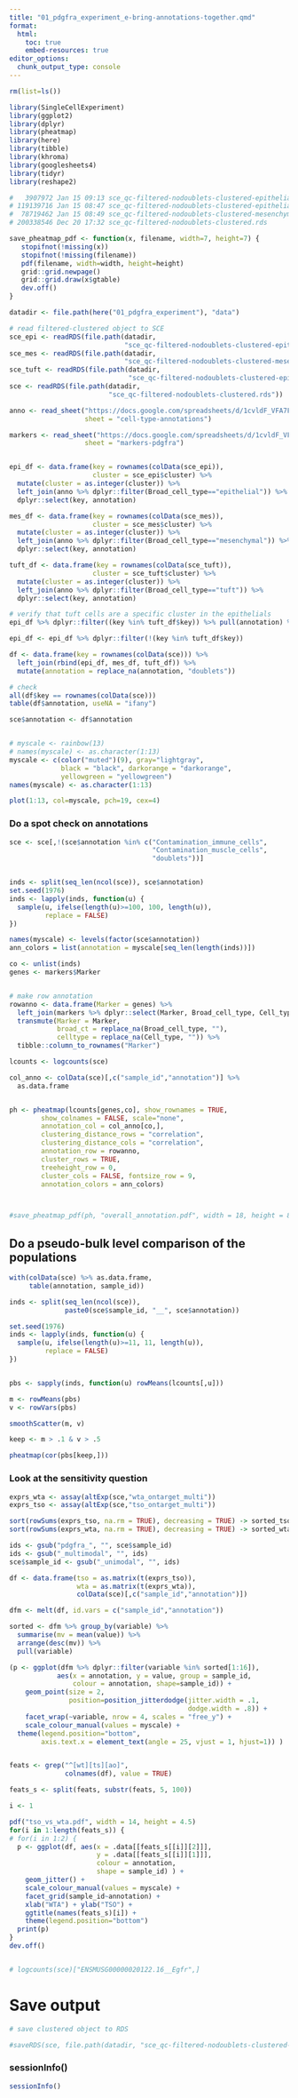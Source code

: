 ```yaml
---
title: "01_pdgfra_experiment_e-bring-annotations-together.qmd"
format:
  html:
    toc: true
    embed-resources: true
editor_options: 
  chunk_output_type: console
---
```


```r

rm(list=ls())

library(SingleCellExperiment)
library(ggplot2)
library(dplyr)
library(pheatmap)
library(here)
library(tibble)
library(khroma)
library(googlesheets4)
library(tidyr)
library(reshape2)

#   3907972 Jan 15 09:13 sce_qc-filtered-nodoublets-clustered-epithelial-tuft.rds
# 119139716 Jan 15 08:47 sce_qc-filtered-nodoublets-clustered-epithelial.rds
#  78719462 Jan 15 08:49 sce_qc-filtered-nodoublets-clustered-mesenchymal.rds
# 200338546 Dec 20 17:32 sce_qc-filtered-nodoublets-clustered.rds

save_pheatmap_pdf <- function(x, filename, width=7, height=7) {
   stopifnot(!missing(x))
   stopifnot(!missing(filename))
   pdf(filename, width=width, height=height)
   grid::grid.newpage()
   grid::grid.draw(x$gtable)
   dev.off()
}

datadir <- file.path(here("01_pdgfra_experiment"), "data")

# read filtered-clustered object to SCE
sce_epi <- readRDS(file.path(datadir,
                             "sce_qc-filtered-nodoublets-clustered-epithelial.rds"))
sce_mes <- readRDS(file.path(datadir,
                             "sce_qc-filtered-nodoublets-clustered-mesenchymal.rds"))
sce_tuft <- readRDS(file.path(datadir,
                              "sce_qc-filtered-nodoublets-clustered-epithelial-tuft.rds"))
sce <- readRDS(file.path(datadir,
                         "sce_qc-filtered-nodoublets-clustered.rds"))

anno <- read_sheet("https://docs.google.com/spreadsheets/d/1cvldF_VFA7FYuChoR9a4SIpYcZ1aS80yThNT3iP4T00/edit#gid=1756474524",
                   sheet = "cell-type-annotations")

markers <- read_sheet("https://docs.google.com/spreadsheets/d/1cvldF_VFA7FYuChoR9a4SIpYcZ1aS80yThNT3iP4T00/edit#gid=1756474524",
                   sheet = "markers-pdgfra")


epi_df <- data.frame(key = rownames(colData(sce_epi)),
                     cluster = sce_epi$cluster) %>%
  mutate(cluster = as.integer(cluster)) %>%
  left_join(anno %>% dplyr::filter(Broad_cell_type=="epithelial")) %>%
  dplyr::select(key, annotation)

mes_df <- data.frame(key = rownames(colData(sce_mes)),
                     cluster = sce_mes$cluster) %>%
  mutate(cluster = as.integer(cluster)) %>%
  left_join(anno %>% dplyr::filter(Broad_cell_type=="mesenchymal")) %>%
  dplyr::select(key, annotation)

tuft_df <- data.frame(key = rownames(colData(sce_tuft)),
                     cluster = sce_tuft$cluster) %>%
  mutate(cluster = as.integer(cluster)) %>%
  left_join(anno %>% dplyr::filter(Broad_cell_type=="tuft")) %>%
  dplyr::select(key, annotation)

# verify that tuft cells are a specific cluster in the epithelials
epi_df %>% dplyr::filter((key %in% tuft_df$key)) %>% pull(annotation) %>% table

epi_df <- epi_df %>% dplyr::filter(!(key %in% tuft_df$key))

df <- data.frame(key = rownames(colData(sce))) %>%
  left_join(rbind(epi_df, mes_df, tuft_df)) %>%
  mutate(annotation = replace_na(annotation, "doublets"))

# check
all(df$key == rownames(colData(sce)))
table(df$annotation, useNA = "ifany")

sce$annotation <- df$annotation


# myscale <- rainbow(13)
# names(myscale) <- as.character(1:13)
myscale <- c(color("muted")(9), gray="lightgray", 
             black = "black", darkorange = "darkorange",
             yellowgreen = "yellowgreen")
names(myscale) <- as.character(1:13)

plot(1:13, col=myscale, pch=19, cex=4)

```

### Do a spot check on annotations

```r

sce <- sce[,!(sce$annotation %in% c("Contamination_immune_cells",
                                    "Contamination_muscle_cells",
                                    "doublets"))]


inds <- split(seq_len(ncol(sce)), sce$annotation)
set.seed(1976)
inds <- lapply(inds, function(u) {
  sample(u, ifelse(length(u)>=100, 100, length(u)),
         replace = FALSE)
})

names(myscale) <- levels(factor(sce$annotation))
ann_colors = list(annotation = myscale[seq_len(length(inds))])

co <- unlist(inds)
genes <- markers$Marker


# make row annotation
rowanno <- data.frame(Marker = genes) %>% 
  left_join(markers %>% dplyr::select(Marker, Broad_cell_type, Cell_type)) %>%
  transmute(Marker = Marker,
            broad_ct = replace_na(Broad_cell_type, ""),
            celltype = replace_na(Cell_type, "")) %>%
  tibble::column_to_rownames("Marker")

lcounts <- logcounts(sce)

col_anno <- colData(sce)[,c("sample_id","annotation")] %>% 
  as.data.frame


ph <- pheatmap(lcounts[genes,co], show_rownames = TRUE,
        show_colnames = FALSE, scale="none",
        annotation_col = col_anno[co,],
        clustering_distance_rows = "correlation",
        clustering_distance_cols = "correlation",
        annotation_row = rowanno,
        cluster_rows = TRUE,
        treeheight_row = 0,
        cluster_cols = FALSE, fontsize_row = 9,
        annotation_colors = ann_colors)



#save_pheatmap_pdf(ph, "overall_annotation.pdf", width = 18, height = 8)


```

## Do a pseudo-bulk level comparison of the populations

```r

with(colData(sce) %>% as.data.frame,
     table(annotation, sample_id))

inds <- split(seq_len(ncol(sce)), 
              paste0(sce$sample_id, "__", sce$annotation))

set.seed(1976)
inds <- lapply(inds, function(u) {
  sample(u, ifelse(length(u)>=11, 11, length(u)),
         replace = FALSE)
})


pbs <- sapply(inds, function(u) rowMeans(lcounts[,u]))

m <- rowMeans(pbs)
v <- rowVars(pbs)

smoothScatter(m, v)

keep <- m > .1 & v > .5

pheatmap(cor(pbs[keep,]))

```

### Look at the sensitivity question

```r

exprs_wta <- assay(altExp(sce,"wta_ontarget_multi"))
exprs_tso <- assay(altExp(sce,"tso_ontarget_multi"))

sort(rowSums(exprs_tso, na.rm = TRUE), decreasing = TRUE) -> sorted_tso
sort(rowSums(exprs_wta, na.rm = TRUE), decreasing = TRUE) -> sorted_wta

ids <- gsub("pdgfra_", "", sce$sample_id)
ids <- gsub("_multimodal", "", ids)
sce$sample_id <- gsub("_unimodal", "", ids)

df <- data.frame(tso = as.matrix(t(exprs_tso)),
                 wta = as.matrix(t(exprs_wta)),
                 colData(sce)[,c("sample_id","annotation")])

dfm <- melt(df, id.vars = c("sample_id","annotation"))

sorted <- dfm %>% group_by(variable) %>% 
  summarise(mv = mean(value)) %>% 
  arrange(desc(mv)) %>% 
  pull(variable)

(p <- ggplot(dfm %>% dplyr::filter(variable %in% sorted[1:16]),
            aes(x = annotation, y = value, group = sample_id,
                colour = annotation, shape=sample_id)) +
    geom_point(size = 2, 
               position=position_jitterdodge(jitter.width = .1,
                                             dodge.width = .8)) +
    facet_wrap(~variable, nrow = 4, scales = "free_y") +
    scale_colour_manual(values = myscale) +
  theme(legend.position="bottom",
        axis.text.x = element_text(angle = 25, vjust = 1, hjust=1)) )


feats <- grep("^[wt][ts][ao]", 
              colnames(df), value = TRUE)

feats_s <- split(feats, substr(feats, 5, 100))

i <- 1

pdf("tso_vs_wta.pdf", width = 14, height = 4.5)
for(i in 1:length(feats_s)) {
# for(i in 1:2) {
  p <- ggplot(df, aes(x = .data[[feats_s[[i]][2]]],
                      y = .data[[feats_s[[i]][1]]],
                      colour = annotation,
                      shape = sample_id) ) +
    geom_jitter() +
    scale_colour_manual(values = myscale) +
    facet_grid(sample_id~annotation) +
    xlab("WTA") + ylab("TSO") +
    ggtitle(names(feats_s)[i]) +
    theme(legend.position="bottom")
  print(p)
}
dev.off()


# logcounts(sce)["ENSMUSG00000020122.16__Egfr",]

```

# Save output

```r
# save clustered object to RDS

#saveRDS(sce, file.path(datadir, "sce_qc-filtered-nodoublets-clustered-annotated.rds"))

```

### sessionInfo()

```r

sessionInfo()

```



